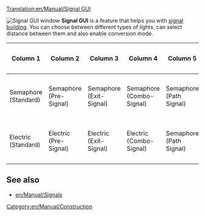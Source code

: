 [[Translation:en/Manual/Signal GUI]]

[[File:en/Manual/Signal Selection.png|frame|right|Signal GUI window]]
'''Signal GUI''' is a feature that helps you with [[en/Manual/Building signals|signal building]]. You can choose between different types of lights, can select distance between them and also enable conversion mode.

{|
!Column 1!!Column 2!!Column 3!!Column 4!!Column 5!!Column 6!!Column 7
|-
|Semaphore <br>(Standard)
|Semaphore <br>(Pre-Signal)
|Semaphore <br>(Exit-Signal)
|Semaphore <br>(Combo-Signal)
|Semaphore <br>(Path Signal)
|Semaphore <br>(One-way Path Signal)
|Convert to selected
|-
|Electric <br>(Standard)||Electric <br>(Pre-Signal)||Electric <br>(Exit-Signal)||Electric <br>(Combo-Signal)
|Semaphore <br>(Path Signal)
|Semaphore <br>(One-way Path Signal)
|Auto Build Density
|}



==See also==
*[[en/Manual/Signals]]

[[Category:en/Manual/Construction]]
